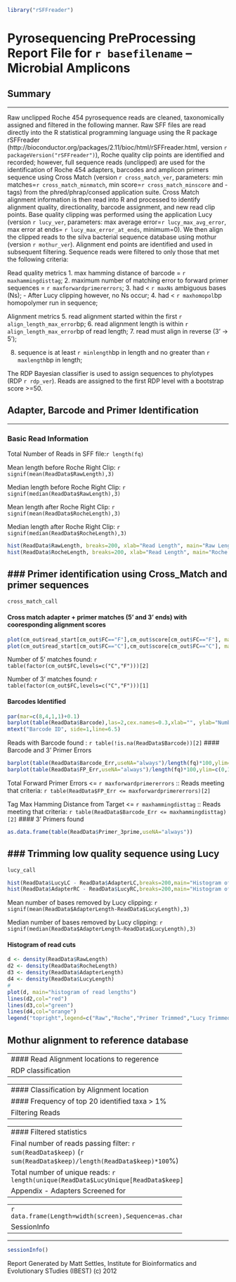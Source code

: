 ```r
library("rSFFreader")
```

Pyrosequencing PreProcessing Report File for `r basefilename`  -- Microbial Amplicons
========================================================

Summary
--------------------------------------------------------
--------------------------------------------------------

Raw unclipped Roche 454 pyrosequence reads are cleaned, taxonomically assigned and filtered in
the following manner. Raw SFF files are read directly into the R statistical programming
language using the R package rSFFreader (http://bioconductor.org/packages/2.11/bioc/html/rSFFreader.html, version `r packageVersion("rSFFreader")`), Roche quality clip points are identified and recorded; however, full sequence
reads (unclipped) are used for the identification of Roche 454 adapters, barcodes and amplicon
primers sequence using Cross Match (version `r cross_match_ver`, parameters: min matches=`r cross_match_minmatch`, min
score=`r cross_match_minscore` and -tags) from the phred/phrap/consed application suite. Cross Match alignment information
is then read into R and processed to identify alignment quality, directionality, barcode
assignment, and new read clip points. Base quality clipping was performed using the application
Lucy (version `r lucy_ver`, parameters: max average error=`r lucy_max_avg_error`, max error at ends=
`r lucy_max_error_at_ends`, minimum=0). We then align the clipped reads to the silva bacterial sequence database
using mothur (version `r mothur_ver`). Alignment end points are identified and used in subsequent filtering. Sequence reads
were filtered to only those that met the following criteria: 

Read quality metrics
1. max hamming distance of barcode = `r maxhammingdisttag`; 
2. maximum number of matching error to forward primer sequences = `r maxforwardprimererrors`; 
3. had < `r maxNs` ambiguous bases (Ns); - After Lucy clipping however, no Ns occur;
4. had < `r maxhomopol`bp homopolymer run in sequence; 

Alignment metrics
5. read alignment started within the first `r align_length_max_error`bp;
6. read alignment length is within `r align_length_max_error`bp of read length;
7. read must align in reverse (3' -> 5');

8. sequence is at least `r minlength`bp in length and no greater than `r maxlength`bp in length; 

The RDP Bayesian classifier is used to assign sequences to phylotypes (RDP `r rdp_ver`). Reads are assigned to the first RDP level with a bootstrap score >=50.

Adapter, Barcode and Primer Identification
--------------------------------------------------------
--------------------------------------------------------

### Basic Read Information
Total Number of Reads in SFF file:`r length(fq)`

Mean length before Roche Right Clip: `r signif(mean(ReadData$RawLength),3)`

Median length before Roche Right Clip: `r signif(median(ReadData$RawLength),3)`

Mean length after Roche Right Clip: `r signif(mean(ReadData$RocheLength),3)`

Median length after Roche Right Clip: `r signif(median(ReadData$RocheLength),3)`

```r
hist(ReadData$RawLength, breaks=200, xlab="Read Length", main="Raw Length")    
hist(ReadData$RocheLength, breaks=200, xlab="Read Length", main="Roche Clipped Length")    
```

### Primer identification using Cross_Match and primer sequences
--------------------------------------------------------
```r
cross_match_call
```

#### Cross match adapter + primer matches (5' and 3' ends) with cooresponding alignment scores
```r
plot(cm_out$read_start[cm_out$FC=="F"],cm_out$score[cm_out$FC=="F"], main="Foward Match",xlab="basepair position",ylab="score")
plot(cm_out$read_start[cm_out$FC=="C"],cm_out$score[cm_out$FC=="C"], main="Reverse Match", xlab="basepair position",ylab="score")
```

Number of 5' matches found: `r table(factor(cm_out$FC,levels=c("C","F")))[2]`

Number of 3' matches found: `r table(factor(cm_out$FC,levels=c("C","F")))[1]`


#### Barcodes Identified
```r
par(mar=c(8,4,1,1)+0.1)
barplot(table(ReadData$Barcode),las=2,cex.names=0.3,xlab="", ylab="Number of reads",main="Distribution of Barcodes")
mtext("Barcode ID", side=1,line=6.5)
```

Reads with Barcode found : `r table(!is.na(ReadData$Barcode))[2]`
#### Barcode and 3' Primer Errors
```r
barplot(table(ReadData$Barcode_Err,useNA="always")/length(fq)*100,ylim=c(0,100),main="Barcode Errors",xlab="Number of errors",ylab="Percent of reads")
barplot(table(ReadData$FP_Err,useNA="always")/length(fq)*100,ylim=c(0,100),main="5' Primer Errors",xlab="Number of errors",ylab="Percent of reads")
```

Total Forward Primer Errors <= `r maxforwardprimererrors` :: Reads meeting that criteria: `r table(ReadData$FP_Err <= maxforwardprimererrors)[2]`

Tag Max Hamming Distance from Target <= `r maxhammingdisttag` :: Reads meeting that criteria: `r table(ReadData$Barcode_Err <= maxhammingdisttag)[2]`
#### 3' Primers found 
```r
as.data.frame(table(ReadData$Primer_3prime,useNA="always"))
```

### Trimming low quality sequence using Lucy
--------------------------------------------------------
```r
lucy_call
```

```r
hist(ReadData$LucyLC - ReadData$AdapterLC,breaks=200,main="Histogram of Lucy trimming (5' end)", xlab="Number of bases trimmed")
hist(ReadData$AdapterRC - ReadData$LucyRC,breaks=200,main="Histogram of Lucy trimming (3' end)", xlab="Number of bases trimmed")
```

Mean number of bases removed by Lucy clipping: `r signif(mean(ReadData$AdapterLength-ReadData$LucyLength),3)`

Median number of bases removed by Lucy clipping: `r signif(median(ReadData$AdapterLength-ReadData$LucyLength),3)`

#### Histogram of read cuts
```r
d <- density(ReadData$RawLength)
d2 <- density(ReadData$RocheLength)
d3 <- density(ReadData$AdapterLength)
d4 <- density(ReadData$LucyLength)
# 
plot(d, main="histogram of read lengths")
lines(d2,col="red")
lines(d3,col="green")
lines(d4,col="orange")
legend("topright",legend=c("Raw","Roche","Primer Trimmed","Lucy Trimmed"),pch=4,text.col=c("black","red","green","orange"),col=c("black","red","green","orange"))
```

Mothur alignment to reference database
--------------------------------------------------------
--------------------------------------------------------
#### Read Alignment locations to regerence
```r
hist(align.report$TemplateEnd,breaks=500)
```

RDP classification
--------------------------------------------------------
--------------------------------------------------------
#### Classification by Alignment location
```r
boxplot(align.report$TemplateEnd[expand][ReadData$keep] ~ rdp.lucy$V18[expand][ReadData$keep],xaxt="n",xlab="",main="Taxa my alignmenet location",ylab="basepair position",xlab="")
axis(1,labels=FALSE)
labels <- sort(unique(rdp.lucy$V18[expand][ReadData$keep]))
text(1:length(labels), par("usr")[3] - 0.50, srt = 90, adj = 1, cex=0.5,
     labels = labels, xpd = TRUE)
```

#### Frequency of top 20 identified taxa > 1%
```r
taxa_tb <- table(rdp.lucy$V18[expand][ReadData$keep])/sum(ReadData$keep)*100
par(mar=c(5,8,4,1)+0.1)
barplot(taxa_tb[which(taxa_tb >= 1)],horiz=TRUE,las=2,xlim=c(0,100),main="Common Taxa",xlab="Percent",ylab="")
```

Filtering Reads
--------------------------------------------------------
--------------------------------------------------------
#### Filtered statistics
```r
par(mar=c(5,10,4,2)+0.1)
barplot(c('Forward primer error'=sum(qual_FP_err)/length(qual_FP_err)*100,
          'Barcode error'=sum(qual_hamm_dist)/length(qual_hamm_dist)*100,
          'N bases'=sum(qual_maxN)/length(qual_maxN)*100,
          'Homopolymer count'=sum(qual_homoPrun)/length(qual_homoPrun)*100,
          'Align start dist'=sum(align_start_error)/length(align_start_error)*100,
          'Align length dist'=sum(align_length_error)/length(align_length_error)*100,
          'Align reverse match'=sum(rdp_flip)/length(rdp_flip)*100,
          'Minimum length'=sum(len_min)/length(len_min)*100,
          'Maximum length'=sum(len_max)/length(len_max)*100,
          'All Filter'=sum(ReadData$keep)/length(ReadData$keep)*100),horiz=TRUE,las=2,xlim=c(0,100),xlab="Percentage Pass",main="Filter statistics")
```

Final number of reads passing filter: `r sum(ReadData$keep)` (`r sum(ReadData$keep)/length(ReadData$keep)*100`%)

Total number of unique reads: `r length(unique(ReadData$LucyUnique[ReadData$keep]))`



Appendix - Adapters Screened for
--------------------------------------------------------
--------------------------------------------------------
```r
data.frame(Length=width(screen),Sequence=as.character(screen))
```

SessionInfo
--------------------------------------------------------
--------------------------------------------------------
```r
sessionInfo()
```

Report Generated by Matt Settles, Institute for Bioinformatics and Evolutionary STudies (IBEST) (c) 2012